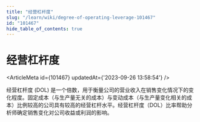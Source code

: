 ```yaml
---
title: "经营杠杆度"
slug: "/learn/wiki/degree-of-operating-leverage-101467"
id: "101467"
hide_table_of_contents: true
---
```



# 经营杠杆度

<ArticleMeta id={101467} updatedAt={'2023-09-26 13:58:54'} />
<div className='border-solid border-b border-t-0 my-4 border-[var(--ifm-color-gray-300)]' />

经营杠杆度 (DOL) 是一个倍数，用于衡量公司的营业收入在销售变化情况下的变化程度。固定成本（与生产量无关的成本）与变动成本（与生产量变化相关的成本）比例较高的公司具有较高的经营杠杆水平。经营杠杆度（DOL）比率帮助分析师确定销售变化对公司收益或利润的影响。
